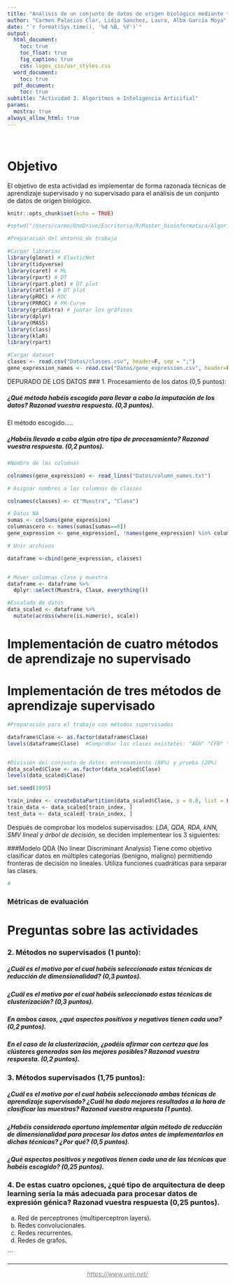```yaml
---
title: "Análisis de un conjunto de datos de origen biológico mediante técnicas de machine learning supervisadas y no supervisadas"
author: "Carmen Palacios Clar, Lidia Sanchez, Laura, Alba Garcia Moya"
date: "`r format(Sys.time(), '%d %B, %Y')`"
output:
  html_document:
    toc: true
    toc_float: true
    fig_caption: true
    css: logos_css/usr_styles.css
  word_document:
    toc: true
  pdf_document:
    toc: true
subtitle: "Actividad 3. Algoritmos e Inteligencia Articifial"
params:
  mostra: true
always_allow_html: true
---
```

 
```{=html}
<script>
$(document).ready(function() {
  $head = $('#header');

  $head.prepend('<img src=\"logos_css/Logo_UNIR.png" alt="Logo_UNIR" style="display: block; margin: 0 auto; width: 185px;">');
});
</script>

```
# Objetivo
El objetivo de esta actividad es implementar de forma razonada técnicas de aprendizaje supervisado y no supervisado para el análisis de un conjunto de datos de origen biológico. 

```r
knitr::opts_chunk$set(echo = TRUE)

#setwd("/Users/carme/OneDrive/Escritorio/R/Master_bioinformatica/Algoritmos/actividades/Act3_IA")

#Preparación del entorno de trabajo

#Cargar librerias
library(glmnet) # ElasticNet
library(tidyverse)
library(caret) # ML
library(rpart) # DT
library(rpart.plot) # DT plot
library(rattle) # DT plot
library(pROC) # ROC
library(PRROC) # PR-Curve
library(gridExtra) # juntar los gráficos
library(dplyr)
library(MASS)
library(class)
library(klaR)
library(rpart)

#Cargar dataset
clases <- read.csv("Datos/classes.csv", header=F, sep = ";")
gene_expression_names <- read.csv("Datos/gene_expression.csv", header=F, sep = ";", col.names = read_lines("Datos/column_names.txt"))

```


DEPURADO DE LOS DATOS
###    1. Procesamiento de los datos (0,5 puntos):


##### ¿Qué método habéis escogido para llevar a cabo la imputación de los datos? Razonad vuestra respuesta. (0,3 puntos).
El método escogido.....

##### ¿Habéis llevado a cabo algún otro tipo de procesamiento? Razonad vuestra respuesta. (0,2 puntos).



```r

#Nombre de las columnas

colnames(gene_expression) <- read_lines("Datos/column_names.txt")

# Asignar nombres a las columnas de classes

colnames(classes) <- c("Muestra", "Clase")

# Datos NA 
sumas <- colSums(gene_expression) 
columnascero <- names(sumas[sumas==0])
gene_expression <- gene_expression[, !names(gene_expression) %in% columnascero] 

# Unir archivos

dataframe <-cbind(gene_expression, classes)


# Mover columnas clase y muestra
dataframe <- dataframe %>%
  dplyr::select(Muestra, Clase, everything())

#Escalado de datos
data_scaled <- dataframe %>%
  mutate(across(where(is.numeric), scale))


```




# Implementación de cuatro métodos de aprendizaje no supervisado






# Implementación de tres métodos de aprendizaje supervisado 

```r

#Preparación para el trabajo con métodos supervisados

dataframe$Clase <- as.factor(dataframe$Clase)
levels(dataframe$Clase)  #Comprobar las clases existetes: "AGH" "CFB" "CGC" "CHC" "HPB"


#División del conjunto de datos: entrenamiento (80%) y prueba (20%)
data_scaled$Clase <- as.factor(data_scaled$Clase)
levels(data_scaled$Clase)

set.seed(1995)

train_index <- createDataPartition(data_scaled$Clase, p = 0.8, list = FALSE)
train_data <- data_scaled[train_index, ]
test_data <- data_scaled[-train_index, ]


```

Después de comprobar los modelos supervisados: *LDA, QDA, RDA, kNN, SMV lineal y árbol de decisión*, se deciden implementear los 3 siguientes:

###Modelo QDA (No linear Discriminant Analysis)
Tiene como objetivo clasificar datos en múltiples categorías (benigno, maligno) permitiendo fronteras de decisión no lineales. Utiliza funciones cuadráticas para separar las clases.

```r

#

```

### Métricas de evaluación







# Preguntas sobre las actividades




###    2. Métodos no supervisados (1 punto):

##### ¿Cuál es el motivo por el cual habéis seleccionado estas técnicas de reducción de dimensionalidad? (0,3 puntos).

##### ¿Cuál es el motivo por el cual habéis seleccionado estas técnicas de clusterización? (0,3 puntos).

##### En ambos casos, ¿qué aspectos positivos y negativos tienen cada una? (0,2 puntos).

##### En el caso de la clusterización, ¿podéis afirmar con certeza que los clústeres generados son los mejores posibles? Razonad vuestra respuesta. (0,2 puntos).

###      3. Métodos supervisados (1,75 puntos):

##### ¿Cuál es el motivo por el cual habéis seleccionado ambas técnicas de aprendizaje supervisado? ¿Cuál ha dado mejores resultados a la hora de clasificar las muestras? Razonad vuestra respuesta (1 punto).

##### ¿Habéis considerado oportuno implementar algún método de reducción de dimensionalidad para procesar los datos antes de implementarlos en dichas técnicas? ¿Por qué? (0,5 puntos).

##### ¿Qué aspectos positivos y negativos tienen cada una de las técnicas que habéis escogido? (0,25 puntos).

###      4. De estas cuatro opciones, ¿qué tipo de arquitectura de deep learning sería la más adecuada para procesar datos de expresión génica? Razonad vuestra respuesta (0,25 puntos).

a) Red de perceptrones (multiperceptron layers).
b) Redes convolucionales.
c) Redes recurrentes.
d) Redes de grafos.


\`\`\`  

<hr />

<p style="text-align: center;">
  <a href="https://www.unir.net/" style="color: #808080;"><em>https://www.unir.net/</em></a>
</p>

